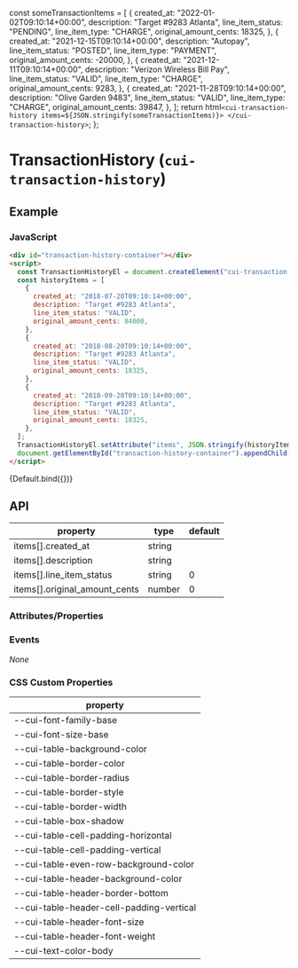 
<Meta title="Components/TransactionHistory" />

  const someTransactionItems = [
    {
      created_at: "2022-01-02T09:10:14+00:00",
      description: "Target #9283 Atlanta",
      line_item_status: "PENDING",
      line_item_type: "CHARGE",
      original_amount_cents: 18325,
    },
    {
      created_at: "2021-12-15T09:10:14+00:00",
      description: "Autopay",
      line_item_status: "POSTED",
      line_item_type: "PAYMENT",
      original_amount_cents: -20000,
    },
    {
      created_at: "2021-12-11T09:10:14+00:00",
      description: "Verizon Wireless Bill Pay",
      line_item_status: "VALID",
      line_item_type: "CHARGE",
      original_amount_cents: 9283,
    },
    {
      created_at: "2021-11-28T09:10:14+00:00",
      description: "Olive Garden 9483",
      line_item_status: "VALID",
      line_item_type: "CHARGE",
      original_amount_cents: 39847,
    },
  ];
  return html` <cui-transaction-history items=${JSON.stringify(someTransactionItems)}> </cui-transaction-history> `;
};

# TransactionHistory (`cui-transaction-history`)

## Example

### JavaScript

```html
<div id="transaction-history-container"></div>
<script>
  const TransactionHistoryEl = document.createElement("cui-transaction-history");
  const historyItems = [
    {
      created_at: "2018-07-20T09:10:14+00:00",
      description: "Target #9283 Atlanta",
      line_item_status: "VALID",
      original_amount_cents: 84000,
    },
    {
      created_at: "2018-08-20T09:10:14+00:00",
      description: "Target #9283 Atlanta",
      line_item_status: "VALID",
      original_amount_cents: 18325,
    },
    {
      created_at: "2018-09-20T09:10:14+00:00",
      description: "Target #9283 Atlanta",
      line_item_status: "VALID",
      original_amount_cents: 18325,
    },
  ];
  TransactionHistoryEl.setAttribute("items", JSON.stringify(historyItems));
  document.getElementById("transaction-history-container").appendChild(TransactionHistoryEl);
</script>
```

<Canvas>
  <Story name="Default">{Default.bind({})}</Story>
</Canvas>

## API

| property                      | type   | default |
| ----------------------------- | ------ | ------- |
| items[].created_at            | string |         |
| items[].description           | string |         |
| items[].line_item_status      | string | 0       |
| items[].original_amount_cents | number | 0       |

### Attributes/Properties

### Events

_None_

### CSS Custom Properties

| property                                 |
| ---------------------------------------- |
| --cui-font-family-base                   |
| --cui-font-size-base                     |
| --cui-table-background-color             |
| --cui-table-border-color                 |
| --cui-table-border-radius                |
| --cui-table-border-style                 |
| --cui-table-border-width                 |
| --cui-table-box-shadow                   |
| --cui-table-cell-padding-horizontal      |
| --cui-table-cell-padding-vertical        |
| --cui-table-even-row-background-color    |
| --cui-table-header-background-color      |
| --cui-table-header-border-bottom         |
| --cui-table-header-cell-padding-vertical |
| --cui-table-header-font-size             |
| --cui-table-header-font-weight           |
| --cui-text-color-body                    |
